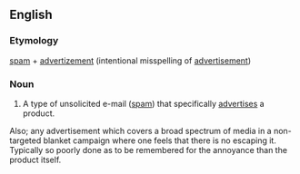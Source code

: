 ==English==

===Etymology===
[[spam]] + [[advertizement]] (intentional misspelling of [[advertisement]])

===Noun===
{{en-noun}}

# {{internet}} A type of unsolicited e-mail ([[spam]]) that specifically [[advertise]]s a product.

Also; any advertisement which covers a broad spectrum of media in a non-targeted blanket campaign where one feels that there is no escaping it.  Typically so poorly done as to be remembered for the annoyance than the product itself.